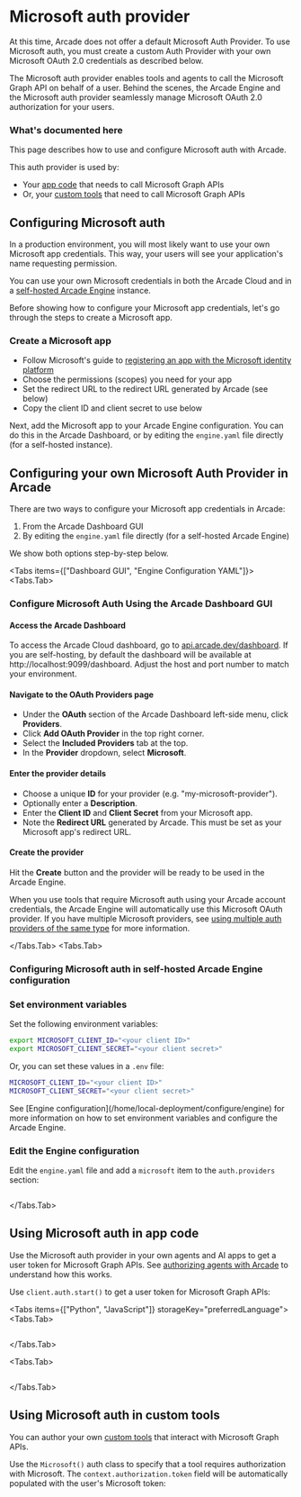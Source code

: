
# Microsoft auth provider

<Note>
  At this time, Arcade does not offer a default Microsoft Auth Provider. To use
  Microsoft auth, you must create a custom Auth Provider with your own Microsoft
  OAuth 2.0 credentials as described below.
</Note>

The Microsoft auth provider enables tools and agents to call the Microsoft Graph API on behalf of a user. Behind the scenes, the Arcade Engine and the Microsoft auth provider seamlessly manage Microsoft OAuth 2.0 authorization for your users.

### What's documented here

This page describes how to use and configure Microsoft auth with Arcade.

This auth provider is used by:

- Your [app code](#using-microsoft-auth-in-app-code) that needs to call Microsoft Graph APIs
- Or, your [custom tools](#using-microsoft-auth-in-custom-tools) that need to call Microsoft Graph APIs

## Configuring Microsoft auth

In a production environment, you will most likely want to use your own Microsoft app credentials. This way, your users will see your application's name requesting permission.

You can use your own Microsoft credentials in both the Arcade Cloud and in a [self-hosted Arcade Engine](/home/local-deployment/install/local) instance.

Before showing how to configure your Microsoft app credentials, let's go through the steps to create a Microsoft app.

### Create a Microsoft app

- Follow Microsoft's guide to [registering an app with the Microsoft identity platform](https://learn.microsoft.com/en-us/entra/identity-platform/quickstart-register-app)
- Choose the permissions (scopes) you need for your app
- Set the redirect URL to the redirect URL generated by Arcade (see below)
- Copy the client ID and client secret to use below

Next, add the Microsoft app to your Arcade Engine configuration. You can do this in the Arcade Dashboard, or by editing the `engine.yaml` file directly (for a self-hosted instance).

## Configuring your own Microsoft Auth Provider in Arcade

There are two ways to configure your Microsoft app credentials in Arcade:

1. From the Arcade Dashboard GUI
2. By editing the `engine.yaml` file directly (for a self-hosted Arcade Engine)

We show both options step-by-step below.

<Tabs items={["Dashboard GUI", "Engine Configuration YAML"]}>
<Tabs.Tab>

### Configure Microsoft Auth Using the Arcade Dashboard GUI

<Steps>

#### Access the Arcade Dashboard

To access the Arcade Cloud dashboard, go to [api.arcade.dev/dashboard](https://api.arcade.dev/dashboard). If you are self-hosting, by default the dashboard will be available at http://localhost:9099/dashboard. Adjust the host and port number to match your environment.

#### Navigate to the OAuth Providers page

- Under the **OAuth** section of the Arcade Dashboard left-side menu, click **Providers**.
- Click **Add OAuth Provider** in the top right corner.
- Select the **Included Providers** tab at the top.
- In the **Provider** dropdown, select **Microsoft**.

#### Enter the provider details

- Choose a unique **ID** for your provider (e.g. "my-microsoft-provider").
- Optionally enter a **Description**.
- Enter the **Client ID** and **Client Secret** from your Microsoft app.
- Note the **Redirect URL** generated by Arcade. This must be set as your Microsoft app's redirect URL.

#### Create the provider

Hit the **Create** button and the provider will be ready to be used in the Arcade Engine.

</Steps>

When you use tools that require Microsoft auth using your Arcade account credentials, the Arcade Engine will automatically use this Microsoft OAuth provider. If you have multiple Microsoft providers, see [using multiple auth providers of the same type](/home/auth-providers#using-multiple-providers-of-the-same-type) for more information.

</Tabs.Tab>
<Tabs.Tab>

### Configuring Microsoft auth in self-hosted Arcade Engine configuration

<Steps>

### Set environment variables

Set the following environment variables:

```bash
export MICROSOFT_CLIENT_ID="<your client ID>"
export MICROSOFT_CLIENT_SECRET="<your client secret>"
```

Or, you can set these values in a `.env` file:

```bash
MICROSOFT_CLIENT_ID="<your client ID>"
MICROSOFT_CLIENT_SECRET="<your client secret>"
```

<Tip>
  See [Engine configuration](/home/local-deployment/configure/engine) for more information on how
  to set environment variables and configure the Arcade Engine.
</Tip>

### Edit the Engine configuration

Edit the `engine.yaml` file and add a `microsoft` item to the `auth.providers` section:

```yaml file=<rootDir>/examples/code/integrations/microsoft/config_provider.engine.yaml {3-9}

```

</Steps>

</Tabs.Tab>
</Tabs>

## Using Microsoft auth in app code

Use the Microsoft auth provider in your own agents and AI apps to get a user token for Microsoft Graph APIs. See [authorizing agents with Arcade](/home/auth/how-arcade-helps) to understand how this works.

Use `client.auth.start()` to get a user token for Microsoft Graph APIs:

<Tabs items={["Python", "JavaScript"]} storageKey="preferredLanguage">
<Tabs.Tab>

```python file=<rootDir>/examples/code/integrations/microsoft/custom_auth.py {8-12}

```

</Tabs.Tab>

<Tabs.Tab>

```javascript file=<rootDir>/examples/code/integrations/microsoft/custom_auth.js {8-10}

```

</Tabs.Tab>

</Tabs>

## Using Microsoft auth in custom tools

You can author your own [custom tools](/home/build-tools/create-a-toolkit) that interact with Microsoft Graph APIs.

Use the `Microsoft()` auth class to specify that a tool requires authorization with Microsoft. The `context.authorization.token` field will be automatically populated with the user's Microsoft token:

```python file=<rootDir>/examples/code/integrations/microsoft/custom_tool.py {5-6,9-13,20}

```
